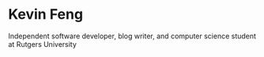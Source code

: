 # Kevin Feng

Independent software developer, blog writer, and computer science student at Rutgers University